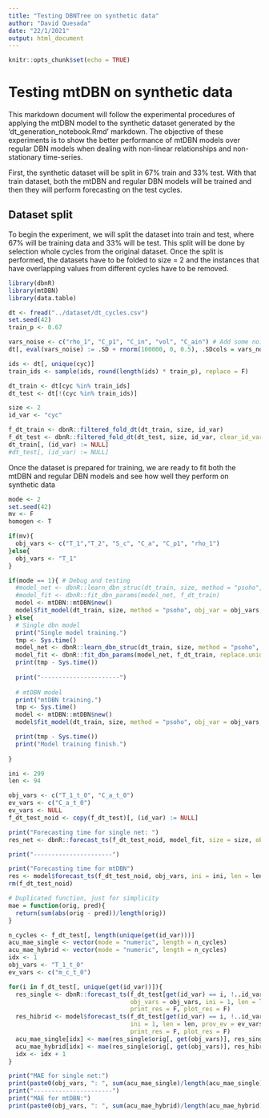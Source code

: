 ```yaml
---
title: "Testing DBNTree on synthetic data"
author: "David Quesada"
date: "22/1/2021"
output: html_document
---
```


```r
knitr::opts_chunk$set(echo = TRUE)
```

# Testing mtDBN on synthetic data

This markdown document will follow the experimental procedures of applying the mtDBN model to the synthetic dataset generated by the 'dt_generation_notebook.Rmd' markdown. The objective of these experiments is to show the better performance of mtDBN models over regular DBN models when dealing with non-linear relationships and non-stationary time-series. 

First, the synthetic dataset will be split in 67% train and 33% test. With that train dataset, both the mtDBN and regular DBN models will be trained and then they will perform forecasting on the test cycles. 

## Dataset split

To begin the experiment, we will split the dataset into train and test, where 67% will be training data and 33% will be test. This split will be done by selection whole cycles from the original dataset. Once the split is performed, the datasets have to be folded to size = 2 and the instances that have overlapping values from different cycles have to be removed.

```r
library(dbnR)
library(mtDBN)
library(data.table)
```

```r
dt <- fread("../dataset/dt_cycles.csv")
set.seed(42)
train_p <- 0.67

vars_noise <- c("rho_1", "C_p1", "C_in", "vol", "C_ain") # Add some noise to avoid singular matrix errors later
dt[, eval(vars_noise) := .SD + rnorm(100000, 0, 0.5), .SDcols = vars_noise]

ids <- dt[, unique(cyc)]
train_ids <- sample(ids, round(length(ids) * train_p), replace = F)

dt_train <- dt[cyc %in% train_ids]
dt_test <- dt[!(cyc %in% train_ids)]

size <- 2
id_var <- "cyc"

f_dt_train <- dbnR::filtered_fold_dt(dt_train, size, id_var)
f_dt_test <- dbnR::filtered_fold_dt(dt_test, size, id_var, clear_id_var = F)
dt_train[, (id_var) := NULL]
#dt_test[, (id_var) := NULL]
```

Once the dataset is prepared for training, we are ready to fit both the mtDBN and regular DBN models and see how well they perform on synthetic data

```r
mode <- 2
set.seed(42)
mv <- F
homogen <- T

if(mv){
  obj_vars <- c("T_1","T_2", "S_c", "C_a", "C_p1", "rho_1")
}else{
  obj_vars <- "T_1"
}

if(mode == 1){ # Debug and testing
  #model_net <- dbnR::learn_dbn_struc(dt_train, size, method = "psoho", f_dt = f_dt_train)
  #model_fit <- dbnR::fit_dbn_params(model_net, f_dt_train)
  model <- mtDBN::mtDBN$new()
  model$fit_model(dt_train, size, method = "psoho", obj_var = obj_vars, mv = mv, homogen = homogen, min_ind = 300, max_depth = 6, f_dt = f_dt_train, prune_val = 0.045, n_ind = 10, n_it = 10)
} else{
  # Single dbn model
  print("Single model training.")
  tmp <- Sys.time()
  model_net <- dbnR::learn_dbn_struc(dt_train, size, method = "psoho", f_dt = f_dt_train, n_it = 100, n_ind = 100, gb_cte = 0.3, lb_cte = 0.7, r_probs = c(-0.5, 1.5), v_probs = c(10,65,25), cte=F)
  model_fit <- dbnR::fit_dbn_params(model_net, f_dt_train, replace.unidentifiable = T)
  print(tmp - Sys.time())
  
  print("----------------------")
  
  # mtDBN model
  print("mtDBN training.")
  tmp <- Sys.time()
  model <- mtDBN::mtDBN$new()
  model$fit_model(dt_train, size, method = "psoho", obj_var = obj_vars, mv = mv, homogen = homogen, min_ind = 300, max_depth = 8, f_dt = f_dt_train, n_it = 100, n_ind = 100, gb_cte = 0.3, lb_cte = 0.7, r_probs = c(-0.5, 1.5), v_probs = c(10,65,25), prune_val = 0.015)

  print(tmp - Sys.time())
  print("Model training finish.")
  
} 

```

```r
ini <- 299
len <- 94

obj_vars <- c("T_1_t_0", "C_a_t_0")
ev_vars <- c("C_a_t_0")
ev_vars <- NULL
f_dt_test_noid <- copy(f_dt_test)[, (id_var) := NULL]

print("Forecasting time for single net: ")
res_net <- dbnR::forecast_ts(f_dt_test_noid, model_fit, size = size, obj_vars = obj_vars, ini = ini, len = len, prov_ev = ev_vars)

print("----------------------")

print("Forecasting time for mtDBN")
res <- model$forecast_ts(f_dt_test_noid, obj_vars, ini = ini, len = len, prov_ev = ev_vars)
rm(f_dt_test_noid)
```

```r
# Duplicated function, just for simplicity
mae = function(orig, pred){
  return(sum(abs(orig - pred))/length(orig))
}

n_cycles <- f_dt_test[, length(unique(get(id_var)))]
acu_mae_single <- vector(mode = "numeric", length = n_cycles)
acu_mae_hybrid <- vector(mode = "numeric", length = n_cycles)
idx <- 1
obj_vars <- "T_1_t_0"
ev_vars <- c("m_c_t_0")

for(i in f_dt_test[, unique(get(id_var))]){
  res_single <- dbnR::forecast_ts(f_dt_test[get(id_var) == i, !..id_var], model_fit, size = size, 
                                  obj_vars = obj_vars, ini = 1, len = len, prov_ev = ev_vars, 
                                  print_res = F, plot_res = F)
  res_hibrid <- model$forecast_ts(f_dt_test[get(id_var) == i, !..id_var], obj_vars, 
                                  ini = 1, len = len, prov_ev = ev_vars, debug_m = F,
                                  print_res = F, plot_res = F)
  acu_mae_single[idx] <- mae(res_single$orig[, get(obj_vars)], res_single$pred[, get(obj_vars)])
  acu_mae_hybrid[idx] <- mae(res_single$orig[, get(obj_vars)], res_hibrid[, get(obj_vars)])
  idx <- idx + 1
}

print("MAE for single net:")
print(paste0(obj_vars, ": ", sum(acu_mae_single)/length(acu_mae_single)))
print("----------------------")
print("MAE for mtDBN:")
print(paste0(obj_vars, ": ", sum(acu_mae_hybrid)/length(acu_mae_hybrid)))
```
